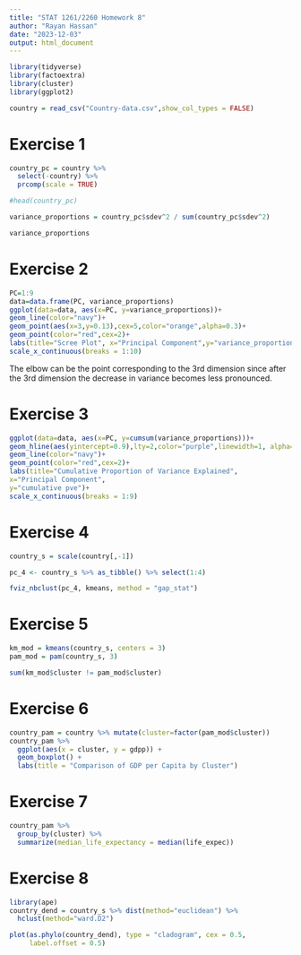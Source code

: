 ```yaml
---
title: "STAT 1261/2260 Homework 8"
author: "Rayan Hassan"
date: "2023-12-03"
output: html_document
---
```


```r
library(tidyverse)
library(factoextra)
library(cluster)
library(ggplot2)

country = read_csv("Country-data.csv",show_col_types = FALSE)
```

# Exercise 1


```r
country_pc = country %>% 
  select(-country) %>% 
  prcomp(scale = TRUE)

#head(country_pc)

variance_proportions = country_pc$sdev^2 / sum(country_pc$sdev^2)

variance_proportions

```

# Exercise 2


```r

PC=1:9
data=data.frame(PC, variance_proportions)
ggplot(data=data, aes(x=PC, y=variance_proportions))+
geom_line(color="navy")+
geom_point(aes(x=3,y=0.13),cex=5,color="orange",alpha=0.3)+
geom_point(color="red",cex=2)+
labs(title="Scree Plot", x="Principal Component",y="variance_proportions")+
scale_x_continuous(breaks = 1:10)
```

The elbow can be the point corresponding to the 3rd dimension since after the 3rd dimension the decrease in variance becomes less pronounced.

# Exercise 3


```r


ggplot(data=data, aes(x=PC, y=cumsum(variance_proportions)))+
geom_hline(aes(yintercept=0.9),lty=2,color="purple",linewidth=1, alpha=0.5)+
geom_line(color="navy")+
geom_point(color="red",cex=2)+
labs(title="Cumulative Proportion of Variance Explained",
x="Principal Component",
y="cumulative pve")+
scale_x_continuous(breaks = 1:9)

```

# Exercise 4


```r


country_s = scale(country[,-1])

pc_4 <- country_s %>% as_tibble() %>% select(1:4)

fviz_nbclust(pc_4, kmeans, method = "gap_stat")

```

# Exercise 5


```r
km_mod = kmeans(country_s, centers = 3)
pam_mod = pam(country_s, 3)

sum(km_mod$cluster != pam_mod$cluster)
```

# Exercise 6


```r
country_pam = country %>% mutate(cluster=factor(pam_mod$cluster))
country_pam %>% 
  ggplot(aes(x = cluster, y = gdpp)) +
  geom_boxplot() +
  labs(title = "Comparison of GDP per Capita by Cluster")
```

# Exercise 7


```r
country_pam %>% 
  group_by(cluster) %>% 
  summarize(median_life_expectancy = median(life_expec))
```


# Exercise 8


```r
library(ape)
country_dend = country_s %>% dist(method="euclidean") %>% 
  hclust(method="ward.D2")

plot(as.phylo(country_dend), type = "cladogram", cex = 0.5, 
     label.offset = 0.5)




```

